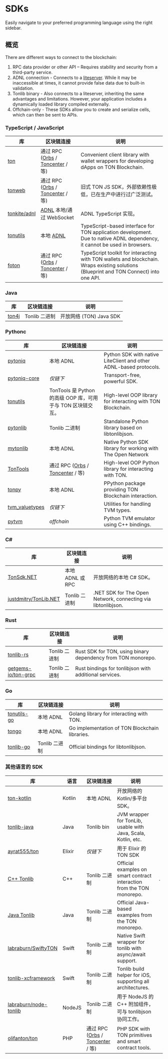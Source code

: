 
# SDKs

Easily navigate to your preferred programming language using the right sidebar.

## 概览

There are different ways to connect to the blockchain:

1. RPC data provider or other API – Requires stability and security from a third-party service.
2. ADNL connection - Connects to a [liteserver](/v3/guidelines/nodes/running-nodes/liteserver-node). While it may be inaccessible at times, it cannot provide false data due to built-in validation.
3. Tonlib binary - Also connects to a liteserver, inheriting the same advantages and limitations. However, your application includes a dynamically loaded library compiled externally.
4. Offchain-only - These SDKs allow you to create and serialize cells, which can then be sent to APIs.

### TypeScript / JavaScript

| 库                                               | 区块链连接                                                                                              | 说明                                                                                                                                     |
| ----------------------------------------------- | -------------------------------------------------------------------------------------------------- | -------------------------------------------------------------------------------------------------------------------------------------- |
| [ton](https://github.com/ton-org/ton)           | 通过 RPC ([Orbs](https://www.orbs.com/ton-access/) / [Toncenter](https://toncenter.com/api/v2/) / 等) | Convenient client library with wallet wrappers for developing dApps on TON Blockchain.                                                 |
| [tonweb](https://github.com/toncenter/tonweb)   | 通过 RPC ([Orbs](https://www.orbs.com/ton-access/) / [Toncenter](https://toncenter.com/api/v2/) / 等) | 旧式 TON JS SDK，外部依赖性极低，已在生产中进行过广泛测试。                                                                                                    |
| [tonkite/adnl](https://github.com/tonkite/adnl) | [ADNL](/develop/network/adnl-tcp) 本地/通过 WebSocket                                                  | ADNL TypeScript 实现。                                                                                                                    |
| [tonutils](https://github.com/thekiba/tonutils) | 本地 [ADNL](/develop/network/adnl-tcp)                                                               | TypeScript-based interface for TON application development. Due to native ADNL dependency, it cannot be used in browsers.              |
| [foton](https://foton.sh/)                      | 通过 RPC ([Orbs](https://www.orbs.com/ton-access/) / [Toncenter](https://toncenter.com/api/v2/) / 等) | TypeScript toolkit for interacting with TON wallets and blockchain. Wraps existing solutions (Blueprint and TON Connect) into one API. |

### Java

| 库                                          | 区块链连接      | 说明                  |
| ------------------------------------------ | ---------- | ------------------- |
| [ton4j](https://github.com/neodix42/ton4j) | Tonlib 二进制 | 开放网络 (TON) Java SDK |

### Pythonc

<!-- tonsdk dropped due to invalid cells serialization -->

| 库                                                             | 区块链连接                                                                                              | 说明                                                                |
| ------------------------------------------------------------- | -------------------------------------------------------------------------------------------------- | ----------------------------------------------------------------- |
| [pytoniq](https://github.com/yungwine/pytoniq)                | 本地 ADNL                                                                                            | Python SDK with native LiteClient and other ADNL-based protocols. |
| [pytoniq-core](https://github.com/yungwine/pytoniq-core)      | _仅链下_                                                                                              | Transport-free, powerful SDK.                                     |
| [tonutils](https://github.com/nessshon/tonutils)              | TonTools 是 Python 的高级 OOP 库，可用于与 TON 区块链交互。                                                        | High-level OOP library for interacting with TON Blockchain.       |
| [pytonlib](https://github.com/toncenter/pytonlib)             | Tonlib 二进制                                                                                         | Standalone Python library based on libtonlibjson.                 |
| [mytonlib](https://github.com/igroman787/mytonlib)            | 本地 ADNL                                                                                            | Native Python SDK library for working with The Open Network       |
| [TonTools](https://github.com/yungwine/TonTools)              | 通过 RPC ([Orbs](https://www.orbs.com/ton-access/) / [Toncenter](https://toncenter.com/api/v2/) / 等) | High-level OOP Python library for interacting with TON.           |
| [tonpy](https://github.com/disintar/tonpy)                    | 本地 ADNL                                                                                            | PPython package providing TON Blockchain interaction.             |
| [tvm_valuetypes](https://github.com/toncenter/tvm_valuetypes) | _仅链下_                                                                                              | Utilities for handling TVM types.                                 |
| [pytvm](https://github.com/yungwine/pytvm)                    | _offchain_                                                                                         | Python TVM emulator using C++ bindings.                           |

### C#

| 库                                                                 | 区块链连接         | 说明                                                           |
| ----------------------------------------------------------------- | ------------- | ------------------------------------------------------------ |
| [TonSdk.NET](https://github.com/continuation-team/TonSdk.NET)     | 本地 ADNL 或 RPC | 开放网络的本地 C# SDK。                                              |
| [justdmitry/TonLib.NET](https://github.com/justdmitry/TonLib.NET) | Tonlib 二进制    | .NET SDK for The Open Network, connecting via libtonlibjson. |

### Rust

| 库                                                             | 区块链连接      | 说明                                                           |
| ------------------------------------------------------------- | ---------- | ------------------------------------------------------------ |
| [tonlib-rs](https://github.com/ston-fi/tonlib-rs)             | Tonlib 二进制 | Rust SDK for TON, using binary dependency from TON monorepo. |
| [getgems-io/ton-grpc](https://github.com/getgems-io/ton-grpc) | Tonlib 二进制 | Rust bindings for tonlibjson with additional services.       |

### Go

| 库                                                        | 区块链连接      | 说明                                             |
| -------------------------------------------------------- | ---------- | ---------------------------------------------- |
| [tonutils-go](https://github.com/xssnick/tonutils-go)    | 本地 ADNL    | Golang library for interacting with TON.       |
| [tongo](https://github.com/tonkeeper/tongo)              | 本地 ADNL    | Go implementation of TON Blockchain libraries. |
| [tonlib-go](https://github.com/ton-blockchain/tonlib-go) | Tonlib 二进制 | Official bindings for libtonlibjson.           |

### 其他语言的 SDK

| 库                                                                           | 语言     | 区块链连接                                                                                              | 说明                                                                     |   |
| --------------------------------------------------------------------------- | ------ | -------------------------------------------------------------------------------------------------- | ---------------------------------------------------------------------- | - |
| [ton-kotlin](https://github.com/ton-community/ton-kotlin)                   | Kotlin | 本地 ADNL                                                                                            | 开放网络的 Kotlin/多平台 SDK。                                                  |   |
| [tonlib-java](https://github.com/ton-blockchain/tonlib-java)                | Java   | Tonlib bin	                                                                                        | JVM wrapper for TonLib, usable with Java, Scala, Kotlin, etc.          |   |
| [ayrat555/ton](https://github.com/ayrat555/ton)                             | Elixir | _仅链下_                                                                                              | 用于 Elixir 的 TON SDK                                                    |   |
| [C++ Tonlib](https://github.com/ton-blockchain/ton/tree/master/example/cpp) | C++    | Tonlib 二进制                                                                                         | Official examples on smart contract interaction from the TON monorepo. | . |
| [Java Tonlib](https://github.com/ton-blockchain/tonlib-java)                | Java   | Tonlib 二进制                                                                                         | Official Java-based examples from the TON monorepo.                    |   |
| [labraburn/SwiftyTON](https://github.com/labraburn/SwiftyTON)               | Swift  | Tonlib 二进制                                                                                         | Native Swift wrapper for tonlib with async/await support.              |   |
| [tonlib-xcframework](https://github.com/labraburn/tonlib-xcframework)       | Swift  | Tonlib 二进制                                                                                         | Tonlib build helper for iOS, supporting all architectures.             |   |
| [labraburn/node-tonlib](https://github.com/labraburn/node-tonlib)           | NodeJS | Tonlib 二进制                                                                                         | 用于 NodeJS 的 C++ 附加组件，可与 tonlibjson 协同工作。                               |   |
| [olifanton/ton](https://github.com/olifanton/ton)                           | PHP    | 通过 RPC ([Orbs](https://www.orbs.com/ton-access/) / [Toncenter](https://toncenter.com/api/v2/) / 等) | PHP SDK with TON primitives and smart contract tools.                  |   |

<Feedback />
